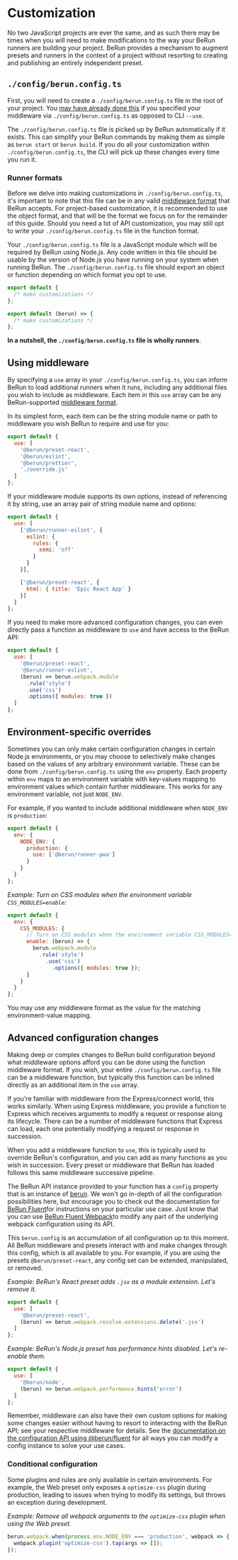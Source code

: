 # Customization

No two JavaScript projects are ever the same, and as such there may be times when you will need to make modifications
to the way your BeRun runners are building your project. BeRun provides a mechanism to augment presets and
runners in the context of a project without resorting to creating and publishing an entirely independent preset.

## `./config/berun.config.ts`

First, you will need to create a `./config/berun.config.ts` file in the root of your project. You
[may have already done this](./usage.md#using-multiple-presets) if you specified your middleware via `./config/berun.config.ts`
as opposed to CLI `--use`.

The `./config/berun.config.ts` file is picked up by BeRun automatically if it exists. This can simplify your BeRun commands
by making them as simple as `berun start` or `berun build`. If you do all your customization within
`./config/berun.config.ts`, the CLI will pick up these changes every time you run it.

### Runner formats

Before we delve into making customizations in `./config/berun.config.ts`, it's important to note that this file can be in any
valid [middleware format](./middleware.md#formats) that BeRun accepts. For project-based customization, it is
recommended to use the object format, and that will be the format we focus on for the remainder of this guide. Should
you need a lot of API customization, you may still opt to write your `./config/berun.config.ts` file in the function format.

Your `./config/berun.config.ts` file is a JavaScript module which will be required by BeRun using Node.js. Any code written in
this file should be usable by the version of Node.js you have running on your system when running BeRun. The
`./config/berun.config.ts` file should export an object or function depending on which format you opt to use.

```js
export default {
  /* make customizations */
};
```

```js
export default (berun) => {
  /* make customizations */
};
```

**In a nutshell, the `./config/berun.config.ts` file is wholly runners**.

## Using middleware

By specifying a `use` array in your `./config/berun.config.ts`, you can inform BeRun to load additional runners when it
runs, including any additional files you wish to include as middleware. Each item in this `use` array can be any
BeRun-supported [middleware format](./Runners.mdx#formats).

In its simplest form, each item can be the string module name or path to middleware you wish BeRun to require and
use for you:

```js
export default {
  use: [
    '@berun/preset-react',
    '@berun/eslint',
    '@berun/prettier',
    './override.js'
  ]
};
```

If your middleware module supports its own options, instead of referencing it by string, use an array pair of string
module name and options:

```js
export default {
  use: [
    ['@berun/runner-eslint', {
      eslint: {
        rules: {
          semi: 'off'
        }
      }
    }],

    ['@berun/preset-react', {
      html: { title: 'Epic React App' }
    }]
  ]
};
```

If you need to make more advanced configuration changes, you can even directly pass a function as middleware to `use`
and have access to the BeRun API:

```js
export default {
  use: [
    '@berun/preset-react',
    '@berun/runner-eslint',
    (berun) => berun.webpack.module
      .rule('style')
      .use('css')
      .options({ modules: true })
  ]
};
```

## Environment-specific overrides

Sometimes you can only make certain configuration changes in certain Node.js environments, or you may choose to
selectively make changes based on the values of any arbitrary environment variable. These can be done from
`./config/berun.config.ts` using the `env` property. Each property within `env` maps to an environment variable with key-values
mapping to  environment values which contain further middleware. This works for any environment variable, not just
`NODE_ENV`.

For example, if you wanted to include additional middleware when `NODE_ENV` is `production`:

```js
export default {
  env: {
    NODE_ENV: {
      production: {
        use: ['@berun/runner-pwa']
      }
    }
  }
};
```

_Example: Turn on CSS modules when the environment variable `CSS_MODULES=enable`:_

```js
export default {
  env: {
    CSS_MODULES: {
      // Turn on CSS modules when the environment variable CSS_MODULES=enable
      enable: (berun) => {
        berun.webpack.module
          .rule('style')
            .use('css')
              .options({ modules: true });
      }
    }
  }
};
```

You may use any middleware format as the value for the matching environment-value mapping.

## Advanced configuration changes

Making deep or complex changes to BeRun build configuration beyond what middleware options afford you can be done
using the function middleware format. If you wish, your entire `./config/berun.config.ts` file can be a middleware function, but
typically this function can be inlined directly as an additional item in the `use` array.

If you're familiar with middleware from the Express/connect world, this works similarly. When using Express middleware,
you provide a function to Express which receives arguments to modify a request or response along its lifecycle. There
can be a number of middleware functions that Express can load, each one potentially modifying a request or response in
succession.

When you add a middleware function to `use`, this is typically used to override BeRun's configuration, and you can
add as many functions as you wish in succession. Every preset or middleware that BeRun has loaded follows this same
middleware successive pipeline.

The BeRun API instance provided to your function has a `config` property that is an instance of
[berun](https://github.com/bestyled/berun). We won't go in-depth of all the configuration
possibilities here, but encourage you to check out the documentation for [BeRun Fluent](https://github.com/bestyled/berun/master/packages/fluent)for instructions on your
particular use case. Just know that you can use [BeRun Fluent Webpack](https://github.com/bestyled/berun/master/packages/fluent-webpack)to modify any part of the underlying webpack configuration
using its API.

This `berun.config` is an accumulation of all configuration up to this moment. All BeRun middleware and presets
interact with and make changes through this config, which is all available to you. For example, if you are using the
presets `@berun/preset-react`, any config set can be extended, manipulated, or removed.

_Example: BeRun's React preset adds `.jsx` as a module extension. Let's remove it._

```js
export default {
  use: [
    '@berun/preset-react',
    (berun) => berun.webpack.resolve.extensions.delete('.jsx')
  ]
};
```

_Example: BeRun's Node.js preset has performance hints disabled. Let's re-enable them._

```js
export default {
  use: [
    '@berun/node',
    (berun) => berun.webpack.performance.hints('error')
  ]
};
```

Remember, middleware can also have their own custom options for making some changes easier without having to resort to
interacting with the BeRun API; see your respective middleware for details. See the [documentation on the
configuration API using @berun/fluent](./@berun/fluent.md) for all ways you can modify a config instance to solve
your use cases.

### Conditional configuration

Some plugins and rules are only available in certain environments. For example, the Web preset only exposes a `optimize-css`
plugin during production, leading to issues when trying to modify its settings, but throws an exception during
development.

_Example: Remove all webpack arguments to the `optimize-css` plugin when using the Web preset._

```js
berun.webpack.when(process.env.NODE_ENV === 'production', webpack => {
  webpack.plugin('optimize-css').tap(args => []);
});
```

